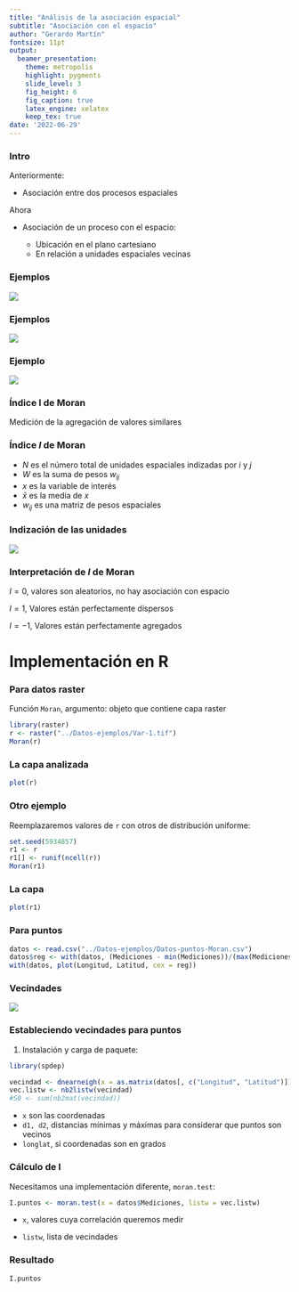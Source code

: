```yaml
---
title: "Análisis de la asociación espacial"
subtitle: "Asociación con el espacio"
author: "Gerardo Martín"
fontsize: 11pt
output:
  beamer_presentation:
    theme: metropolis
    highlight: pygments
    slide_level: 3
    fig_height: 6
    fig_caption: true
    latex_engine: xelatex
    keep_tex: true
date: '2022-06-29'
---
```


### Intro

Anteriormente:

- Asociación entre dos procesos espaciales

Ahora
  
- Asociación de un proceso con el espacio:

    - Ubicación en el plano cartesiano
    - En relación a unidades espaciales vecinas
    
### Ejemplos

![](Asociacion-imagenes/morani1.png)

### Ejemplos

![](Asociacion-imagenes/morani2.png)

### Ejemplo

![](Asociacion-imagenes/morani3.png)

### Índice **I** de Moran

Medición de la agregación de valores similares

\begin{equation}
    I = N \times W \times \sum_{i = 1}^n \sum_{j = 1}^n w_{ij} \frac{(x_i - \bar{x})(x_j - \bar{x})}{\sum (x_i - \bar{x})^2}
\end{equation}

### Índice *I* de Moran

- $N$ es el número total de unidades espaciales indizadas por $i$ y $j$
- $W$ es la suma de pesos $w_{ij}$
- $x$ es la variable de interés
- $\bar{x}$ es la media de $x$
- $w_{ij}$ es una matriz de pesos espaciales

### Indización de las unidades

![](Asociacion-imagenes/indizacion.png)

### Interpretación de *I* de Moran

$I = 0$, valores son aleatorios, no hay asociación con espacio

$I = 1$, Valores están perfectamente dispersos

$I=-1$, Valores están perfectamente agregados

# Implementación en **R**

### Para datos raster

Función `Moran`, argumento: objeto que contiene capa raster

```r
library(raster)
r <- raster("../Datos-ejemplos/Var-1.tif")
Moran(r)
```
### La capa analizada

```r
plot(r)
```

### Otro ejemplo

Reemplazaremos valores de `r` con otros de distribución uniforme:

```r
set.seed(5934857)
r1 <- r
r1[] <- runif(ncell(r))
Moran(r1)
```
### La capa

```r
plot(r1)
```

### Para puntos

```r
datos <- read.csv("../Datos-ejemplos/Datos-puntos-Moran.csv")
datos$reg <- with(datos, (Mediciones - min(Mediciones))/(max(Mediciones) - min(Mediciones)) + 0.2)
with(datos, plot(Longitud, Latitud, cex = reg))
```

### Vecindades

![](Asociacion-imagenes/Reina-Torre.jpg)

### Estableciendo vecindades para puntos

1. Instalación y carga de paquete:

```r
library(spdep)
```

```r
vecindad <- dnearneigh(x = as.matrix(datos[, c("Longitud", "Latitud")]), d1 = 0, d2 = 75, longlat = T)
vec.listw <- nb2listw(vecindad)
#S0 <- sum(nb2mat(vecindad))
```

- `x` son las coordenadas
- `d1, d2`, distancias mínimas y máximas para considerar que puntos son vecinos
- `longlat`, si coordenadas son en grados

### Cálculo de I

Necesitamos una implementación diferente, `moran.test`:

```r
I.puntos <- moran.test(x = datos$Mediciones, listw = vec.listw)
```

- `x`, valores cuya correlación queremos medir

- `listw`, lista de vecindades

### Resultado

```r
I.puntos
```

